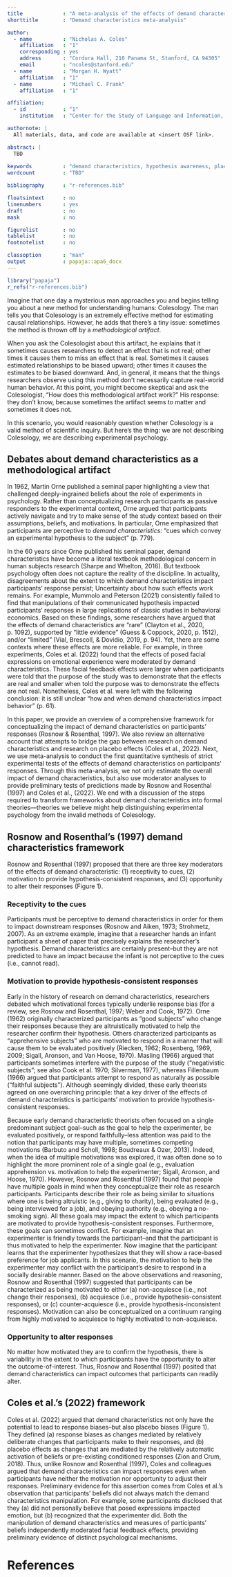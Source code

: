 ```yaml
---
title             : "A meta-analysis of the effects of demand characteristics"
shorttitle        : "Demand characteristics meta-analysis"

author: 
  - name          : "Nicholas A. Coles"
    affiliation   : "1"
    corresponding : yes
    address       : "Cordura Hall, 210 Panama St, Stanford, CA 94305" 
    email         : "ncoles@stanford.edu"
  - name          : "Morgan H. Wyatt"
    affiliation   : "1"
  - name          : "Michael C. Frank"
    affiliation   : "1"

affiliation:
  - id            : "1"
    institution   : "Center for the Study of Language and Information, Stanford University"

authornote: |
  All materials, data, and code are available at <insert OSF link>. 

abstract: |
  TBD
  
keywords          : "demand characteristics, hypothesis awareness, placebo effect, research methods, meta-analysis"
wordcount         : "TBD"

bibliography      : "r-references.bib"

floatsintext      : no
linenumbers       : yes
draft             : no
mask              : no

figurelist        : no
tablelist         : no
footnotelist      : no

classoption       : "man"
output            : papaja::apa6_docx
---
```


```r
library("papaja")
r_refs("r-references.bib")
```

Imagine that one day a mysterious man approaches you and begins telling you about a new method for understanding humans: Colesology. The man tells you that Colesology is an extremely effective method for estimating causal relationships. However, he adds that there's a tiny issue: sometimes the method is thrown off by a *methodological artifact*.

When you ask the Colesologist about this artifact, he explains that it sometimes causes researchers to detect an effect that is not real; other times it causes them to miss an effect that is real. Sometimes it causes estimated relationships to be biased upward; other times it causes the estimates to be biased downward. And, in general, it means that the things researchers observe using this method don't necessarily capture real-world human behavior. At this point, you might become skeptical and ask the Colesologist, "How does this methodological artifact work?" His response: they don't know, because sometimes the artifact seems to matter and sometimes it does not.

In this scenario, you would reasonably question whether Colesology is a valid method of scientific inquiry. But here's the thing: we are not describing Colesology, we are describing experimental psychology.

## Debates about demand characteristics as a methodological artifact

In 1962, Martin Orne published a seminal paper highlighting a view that challenged deeply-ingrained beliefs about the role of experiments in psychology. Rather than conceptualizing research participants as passive responders to the experimental context, Orne argued that participants actively navigate and try to make sense of the study context based on their assumptions, beliefs, and motivations. In particular, Orne emphasized that participants are perceptive to *demand characteristics:* "cues which convey an experimental hypothesis to the subject" (p. 779).

In the 60 years since Orne published his seminal paper, demand characteristics have become a literal textbook methodological concern in human subjects research (Sharpe and Whelton, 2016). But textbook psychology often does not capture the reality of the discipline. In actuality, disagreements about the extent to which demand characteristics impact participants' response persist; Uncertainty about how such effects work remains. For example, Mummolo and Peterson (2021) consistently failed to find that manipulations of their communicated hypothesis impacted participants' responses in large replications of classic studies in behavioral economics. Based on these findings, some researchers have argued that the effects of demand characteristics are "rare" (Clayton et al., 2020, p. 1092), supported by "little evidence" (Guess & Coppock, 2020, p. 1512), and/or "limited" (Vial, Brescoll, & Dovidio, 2019, p. 94). Yet, there are some contexts where these effects are more reliable. For example, in three experiments, Coles et al. (2022) found that the effects of posed facial expressions on emotional experience were moderated by demand characteristics. These facial feedback effects were larger when participants were told that the purpose of the study was to demonstrate that the effects are real and smaller when told the purpose was to demonstrate the effects are not real. Nonetheless, Coles et al. were left with the following conclusion: it is still unclear "how and when demand characteristics impact behavior" (p. 61).

In this paper, we provide an overview of a comprehensive framework for conceptualizing the impact of demand characteristics on participants' responses (Rosnow & Rosenthal, 1997). We also review an alternative account that attempts to bridge the gap between research on demand characteristics and research on placebo effects (Coles et al., 2022). Next, we use meta-analysis to conduct the first quantitative synthesis of strict experimental tests of the effects of demand characteristics on participants' responses. Through this meta-analysis, we not only estimate the overall impact of demand characteristics, but also use moderator analyses to provide preliminary tests of predictions made by Rosnow and Rosenthal (1997) and Coles et al., (2022). We end with a discussion of the steps required to transform frameworks about demand characteristics into formal theories---theories we believe might help distinguishing experimental psychology from the invalid methods of Colesology.

## Rosnow and Rosenthal's (1997) demand characteristics framework

Rosnow and Rosenthal (1997) proposed that there are three key moderators of the effects of demand characteristic: (1) receptivity to cues, (2) motivation to provide hypothesis-consistent responses, and (3) opportunity to alter their responses (Figure 1).

### Receptivity to the cues

Participants must be perceptive to demand characteristics in order for them to impact downstream responses (Rosnow and Aiken, 1973; Strohmetz, 2007). As an extreme example, imagine that a researcher hands an infant participant a sheet of paper that precisely explains the researcher's hypothesis. Demand characteristics are certainly present--but they are not predicted to have an impact because the infant is not perceptive to the cues (i.e., cannot read).

### Motivation to provide hypothesis-consistent responses

Early in the history of research on demand characteristics, researchers debated which motivational forces typically underlie response bias (for a review, see Rosnow and Rosenthal, 1997; Weber and Cook, 1972). Orne (1962) originally characterized participants as "good subjects" who change their responses because they are altruistically motivated to help the researcher confirm their hypothesis. Others characterized participants as "apprehensive subjects" who are motivated to respond in a manner that will cause them to be evaluated positively (Riecken, 1962; Rosenberg, 1969, 2009; Sigall, Aronson, and Van Hoose, 1970). Masling (1966) argued that participants sometimes interfere with the purpose of the study ("negativistic subjects"; see also Cook et al. 1970; Silverman, 1977), whereas Fillenbaum (1966) argued that participants attempt to respond as naturally as possible ("faithful subjects"). Although seemingly divided, these early theorists agreed on one overarching principle: that a key driver of the effects of demand characteristics is participants' motivation to provide hypothesis-consistent responses.

Because early demand characteristic theorists often focused on a single predominant subject goal--such as the goal to help the experimenter, be evaluated positively, or respond faithfully--less attention was paid to the notion that participants may have multiple, sometimes competing motivations (Barbuto and Scholl, 1998; Boudreaux & Ozer, 2013). Indeed, when the idea of multiple motivations was explored, it was often done so to highlight the more prominent role of a single goal (e.g., evaluation apprehension vs. motivation to help the experimenter; Sigall, Aronson, and Hoose, 1970). However, Rosnow and Rosenthal (1997) found that people have multiple goals in mind when they conceptualize their role as research participants. Participants describe their role as being similar to situations where one is being altruistic (e.g., giving to charity), being evaluated (e.g., being interviewed for a job), and obeying authority (e.g., obeying a no-smoking sign). All these goals may impact the extent to which participants are motivated to provide hypothesis-consistent responses. Furthermore, these goals can sometimes conflict. For example, imagine that an experimenter is friendly towards the participant--and that the participant is thus motivated to help the experimenter. Now imagine that the participant learns that the experimenter hypothesizes that they will show a race-based preference for job applicants. In this scenario, the motivation to help the experimenter may conflict with the participant's desire to respond in a socially desirable manner. Based on the above observations and reasoning, Rosnow and Rosenthal (1997) suggested that participants can be characterized as being motivated to either (a) non-acquiesce (i.e., not change their responses), (b) acquiesce (i.e., provide hypothesis-consistent responses), or (c) counter-acquiesce (i.e., provide hypothesis-inconsistent responses). Motivation can also be conceptualized on a continuum ranging from highly motivated to acquiesce to highly motivated to non-acquiesce.

### Opportunity to alter responses

No matter how motivated they are to confirm the hypothesis, there is variability in the extent to which participants have the opportunity to alter the outcome-of-interest. Thus, Rosnow and Rosenthal (1997) posited that demand characteristics can impact outcomes that participants can readily alter.

## Coles et al.'s (2022) framework

Coles et al. (2022) argued that demand characteristics not only have the potential to lead to response biases--but also placebo biases (Figure 1). They defined (a) response biases as changes mediated by relatively deliberate changes that participants make to their responses, and (b) placebo effects as changes that are mediated by the relatively automatic activation of beliefs or pre-existing conditioned responses (Zion and Crum, 2018). Thus, unlike Rosnow and Rosenthal (1997), Coles and colleagues argued that demand characteristics can impact responses even when participants have neither the motivation nor opportunity to adjust their responses. Preliminary evidence for this assertion comes from Coles et al.'s observation that participants' beliefs did not always match the demand characteristics manipulation. For example, some participants disclosed that they (a) did not personally believe that posed expressions impacted emotion, but (b) recognized that the experimenter did. Both the manipulation of demand characteristics and measures of participants' beliefs independently moderated facial feedback effects, providing preliminary evidence of distinct psychological mechanisms.

# References

::: {#refs custom-style="Bibliography"}
:::

